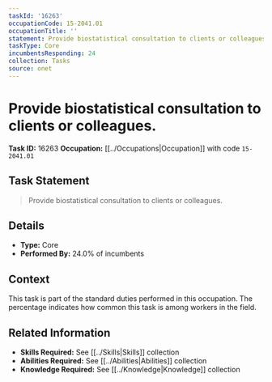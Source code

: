 ```yaml
---
taskId: '16263'
occupationCode: 15-2041.01
occupationTitle: ''
statement: Provide biostatistical consultation to clients or colleagues.
taskType: Core
incumbentsResponding: 24
collection: Tasks
source: onet
---
```

# Provide biostatistical consultation to clients or colleagues.

**Task ID:** 16263
**Occupation:** [[../Occupations|Occupation]] with code `15-2041.01`

## Task Statement

> Provide biostatistical consultation to clients or colleagues.

## Details

- **Type:** Core
- **Performed By:** 24.0% of incumbents

## Context

This task is part of the standard duties performed in this occupation. The percentage indicates how common this task is among workers in the field.

## Related Information

- **Skills Required:** See [[../Skills|Skills]] collection
- **Abilities Required:** See [[../Abilities|Abilities]] collection
- **Knowledge Required:** See [[../Knowledge|Knowledge]] collection
